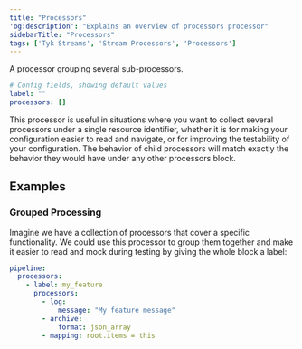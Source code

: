 ```yaml
---
title: "Processors"
'og:description': "Explains an overview of processors processor"
sidebarTitle: "Processors"
tags: ['Tyk Streams', 'Stream Processors', 'Processors']
---
```


A processor grouping several sub-processors.

```yml
# Config fields, showing default values
label: ""
processors: []
```

This processor is useful in situations where you want to collect several processors under a single resource identifier, whether it is for making your configuration easier to read and navigate, or for improving the testability of your configuration. The behavior of child processors will match exactly the behavior they would have under any other processors block.

## Examples

### Grouped Processing

Imagine we have a collection of processors that cover a specific functionality. We could use this processor to group them together and make it easier to read and mock during testing by giving the whole block a label:

```yaml
pipeline:
  processors:
    - label: my_feature
      processors:
        - log:
            message: "My feature message"
        - archive:
            format: json_array
        - mapping: root.items = this
```
